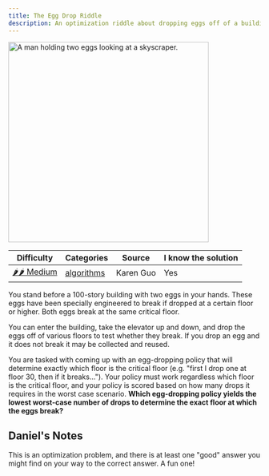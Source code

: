 ```yaml
---
title: The Egg Drop Riddle
description: An optimization riddle about dropping eggs off of a building.
---
```



<Image
  src={eggDrop}
  alt="A man holding two eggs looking at a skyscraper."
  width="400"
  height="400"
/>

| Difficulty                              | Categories                                 | Source    | I know the solution |
| --------------------------------------- | ------------------------------------------ | --------- | ------------------- |
| [🌶️🌶️ Medium](/riddles/#medium-riddles) | [algorithms](/riddles/#algorithms-riddles) | Karen Guo | Yes                 |

You stand before a 100-story building with two eggs in your hands. These eggs have been specially engineered to break if dropped at a certain floor or higher. Both eggs break at the same critical floor.

You can enter the building, take the elevator up and down, and drop the eggs off of various floors to test whether they break. If you drop an egg and it does not break it may be collected and reused.

You are tasked with coming up with an egg-dropping policy that will determine exactly which floor is the critical floor (e.g. "first I drop one at floor 30, then if it breaks..."). Your policy must work regardless which floor is the critical floor, and your policy is scored based on how many drops it requires in the worst case scenario. **Which egg-dropping policy yields the lowest worst-case number of drops to determine the exact floor at which the eggs break?**

## Daniel's Notes

This is an optimization problem, and there is at least one "good" answer you might find on your way to the correct answer. A fun one!
